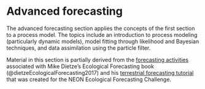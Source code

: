 # Advanced forecasting

The advanced forecasting section applies the concepts of the first section to a process model. The topics include an introduction to process modeling (particularly dynamic models), model fitting through likelihood and Bayesian techniques, and data assimilation using the particle filter.

Material in this section is partially derived from the [forecasting activities](https://github.com/EcoForecast/EF_Activities) associated with Mike Dietze's Ecological Forecasting book (@dietzeEcologicalForecasting2017) and his [terrestrial forecasting tutorial](https://github.com/mdietze/FluxCourseForecast) that was created for the NEON Ecological Forecasting Challenge.
